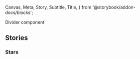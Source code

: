   Canvas,
  Meta,
  Story,
  Subtitle,
  Title,
} from '@storybook/addon-docs/blocks';

<Meta title="Components/Divider" />

<Title>Divider</Title>
<Subtitle>Divider component</Subtitle>
<MaturityScale
  category={additionalDocs['Divider'].maturityCategory}
  level={additionalDocs['Divider'].maturityLevel}
/>
<Guidance
  href={additionalDocs['Divider'].guidanceHref}
  name={additionalDocs['Divider'].guidanceName}
/>

## Stories

### Stars

<Canvas>
  <Story name="Default">
    <div className="va-h-ruled--stars"></div>
  </Story>
</Canvas>
